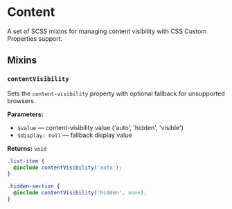 
<Meta title='@dxtmisha/styles/en/Content'/>

# Content

A set of SCSS mixins for managing content visibility with CSS Custom Properties support.

## Mixins

### `contentVisibility`

Sets the `content-visibility` property with optional fallback for unsupported browsers.

**Parameters:**
- `$value` — content-visibility value ('auto', 'hidden', 'visible')
- `$display: null` — fallback display value

**Returns:** `void`

```scss
.list-item {
  @include contentVisibility('auto');
}

.hidden-section {
  @include contentVisibility('hidden', none);
}
```
